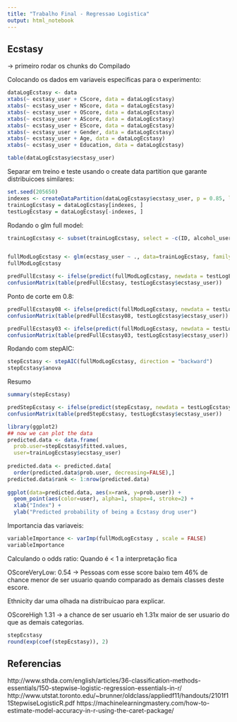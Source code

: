 ```yaml
---
title: "Trabalho Final - Regressao Logistica"
output: html_notebook
---
```


## Ecstasy

-> primeiro rodar os chunks do Compilado

Colocando os dados em variaveis especificas para o experimento:

```r
dataLogEcstasy <- data
xtabs(~ ecstasy_user + CScore, data = dataLogEcstasy)
xtabs(~ ecstasy_user + NScore, data = dataLogEcstasy)
xtabs(~ ecstasy_user + OScore, data = dataLogEcstasy)
xtabs(~ ecstasy_user + AScore, data = dataLogEcstasy)
xtabs(~ ecstasy_user + EScore, data = dataLogEcstasy)
xtabs(~ ecstasy_user + Gender, data = dataLogEcstasy)
xtabs(~ ecstasy_user + Age, data = dataLogEcstasy)
xtabs(~ ecstasy_user + Education, data = dataLogEcstasy)

table(dataLogEcstasy$ecstasy_user)
```

Separar em treino e teste usando o create data partition que garante distribuicoes similares:

```r
set.seed(205650)
indexes <- createDataPartition(dataLogEcstasy$ecstasy_user, p = 0.85, list = FALSE)
trainLogEcstasy = dataLogEcstasy[indexes, ]
testLogEcstasy = dataLogEcstasy[-indexes, ]
```

Rodando o glm full model:
```r
trainLogEcstasy <- subset(trainLogEcstasy, select = -c(ID, alcohol_user, stimulating_user, cannabis_user))


fullModLogEcstasy <- glm(ecstasy_user ~ ., data=trainLogEcstasy, family = "binomial")
fullModLogEcstasy

```

```r
predFullEcstasy <- ifelse(predict(fullModLogEcstasy, newdata = testLogEcstasy) >= 0.5, 1, 0)
confusionMatrix(table(predFullEcstasy, testLogEcstasy$ecstasy_user))
```


Ponto de corte em 0.8:
```r
predFullEcstasy08 <- ifelse(predict(fullModLogEcstasy, newdata = testLogEcstasy) >= 0.8, 1, 0)
confusionMatrix(table(predFullEcstasy08, testLogEcstasy$ecstasy_user))

```

```r
predFullEcstasy03 <- ifelse(predict(fullModLogEcstasy, newdata = testLogEcstasy) >= 0.3, 1, 0)
confusionMatrix(table(predFullEcstasy03, testLogEcstasy$ecstasy_user))

```


Rodando com stepAIC:
```r
stepEcstasy <- stepAIC(fullModLogEcstasy, direction = "backward")
stepEcstasy$anova

```

Resumo
```r
summary(stepEcstasy)
```


```r
predStepEcstasy <- ifelse(predict(stepEcstasy, newdata = testLogEcstasy) >= 0.75, 1, 0)
confusionMatrix(table(predStepEcstasy, testLogEcstasy$ecstasy_user))

```


```r
library(ggplot2)
## now we can plot the data
predicted.data <- data.frame(
  prob.user=stepEcstasy$fitted.values,
  user=trainLogEcstasy$ecstasy_user)
 
predicted.data <- predicted.data[
  order(predicted.data$prob.user, decreasing=FALSE),]
predicted.data$rank <- 1:nrow(predicted.data)
 
ggplot(data=predicted.data, aes(x=rank, y=prob.user)) +
  geom_point(aes(color=user), alpha=1, shape=4, stroke=2) +
  xlab("Index") +
  ylab("Predicted probability of being a Ecstasy drug user")
```

Importancia das variaveis: 
```r
variableImportance <- varImp(fullModLogEcstasy , scale = FALSE)
variableImportance
```

Calculando o odds ratio:
Quando é < 1 a interpretação fica 

OScoreVeryLow: 0.54 -> Pessoas com esse score baixo tem 46% de chance menor de ser usuario quando comparado as demais classes deste escore.

Ethnicity dar uma olhada na distribuicao para explicar.

OScoreHigh 1.31 -> a chance de ser usuario eh 1.31x maior de ser usuario do que as demais categorias.  

```r
stepEcstasy
round(exp(coef(stepEcstasy)), 2)
```



## Referencias
http://www.sthda.com/english/articles/36-classification-methods-essentials/150-stepwise-logistic-regression-essentials-in-r/
http://www.utstat.toronto.edu/~brunner/oldclass/appliedf11/handouts/2101f11StepwiseLogisticR.pdf
https://machinelearningmastery.com/how-to-estimate-model-accuracy-in-r-using-the-caret-package/
